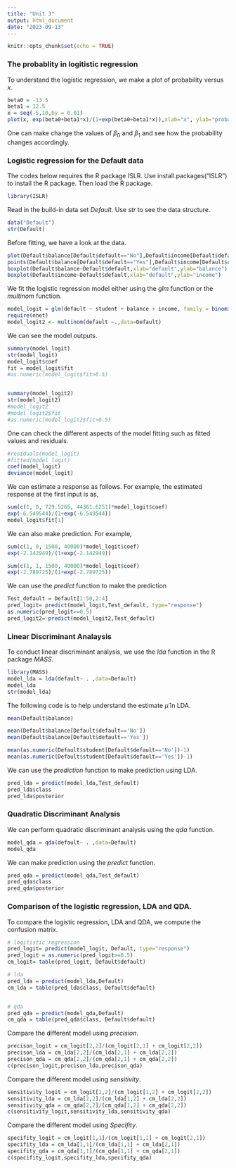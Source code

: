 ```yaml
---
title: "Unit 3"
output: html_document
date: "2023-09-13"
---
```


```r
knitr::opts_chunk$set(echo = TRUE)
```
 
### The probablity in logitistic regression

To understand the logistic regression, we make a  plot of  probability versus $x$. 

```r
beta0 = -13.5
beta1 = 12.5
x = seq(-5,10,by = 0.01)
plot(x, exp(beta0+beta1*x)/(1+exp(beta0+beta1*x)),xlab="x", ylab="probability")
```

One can make change the values of $\beta_0$ and $\beta_1$ and see how the probability changes accordingly. 

 


### Logistic regression for the Default data

The codes below requires the R package ISLR. Use install.packages("ISLR") to install the R package. Then load the R package.

```r
library(ISLR)
```


Read in the build-in data set *Default*. Use *str* to see the data structure.


```r
data("Default")
str(Default)
```

Before fitting, we have a look at the data.

```r
plot(Default$balance[Default$default=="No"],Default$income[Default$default=="No"],type='p',col="blue",xlab="balance",ylab="income")
points(Default$balance[Default$default=="Yes"],Default$income[Default$default=="Yes"], col="red" )
boxplot(Default$balance~Default$default,xlab="default",ylab="balance")
boxplot(Default$income~Default$default,xlab="default",ylab="income")
```

We fit the logistic regression model either using the *glm* function or the *multinom* function.

```r
model_logit = glm(default ~ student + balance + income, family = binomial(link='logit'), data=Default)
require(nnet)
model_logit2 <- multinom(default ~.,data=Default)
```

We can see the model outputs.
```r
summary(model_logit)
str(model_logit)
model_logit$coef
fit = model_logit$fit
#as.numeric(model_logit$fit>0.5)


summary(model_logit2)
str(model_logit2)
#model_logit2
#model_logit2$fit
#as.numeric(model_logit2$fit>0.5)
```

One can check the different aspects of the model fitting such as fitted values and residuals.

```r
#residuals(model_logit)
#fitted(model_logit)
coef(model_logit)
deviance(model_logit)
```


We can estimate a response as follows. For example, the estimated response at the first input is as,
```r
sum(c(1, 0, 729.5265, 44361.6251)*model_logit$coef)
exp(-6.549544)/(1+exp(-6.549544))
model_logit$fit[1]
```
 
We can also make prediction. For example, 

```r
sum(c(1, 0, 1500, 40000)*model_logit$coef)
exp(-2.142949)/(1+exp(-2.142949))

sum(c(1, 1, 1500, 40000)*model_logit$coef)
exp(-2.789725)/(1+exp(-2.789725))
```


We can use the *predict* function to make the prediction 
```r
Test_default = Default[1:50,2:4]
pred_logit= predict(model_logit,Test_default, type="response")
as.numeric(pred_logit>=0.5)
pred_logit2= predict(model_logit2,Test_default)
```

 

###  Linear Discriminant Analaysis 


To conduct linear discriminant analysis, we use the *lda* function in the R package *MASS*. 
 
```r
library(MASS)
model_lda = lda(default~ . ,data=Default)
model_lda
str(model_lda)
```

 

The following code is to help understand the estimate $\hat{\mu}$ in LDA. 
```r
mean(Default$balance)

mean(Default$balance[Default$default=='No'])
mean(Default$balance[Default$default=='Yes'])

mean(as.numeric(Default$student[Default$default=='No'])-1)
mean(as.numeric(Default$student[Default$default=='Yes'])-1)
```


We can use the *prediction* function to make prediction using LDA.

```r
pred_lda = predict(model_lda,Test_default)
pred_lda$class
pred_lda$posterior 
```
 
###  Quadratic Discriminant Analysis


We can perform quadratic discriminant analysis using the *qda* function. 

```r
model_qda = qda(default~ . ,data=Default)
model_qda
```

We can make prediction using the *predict* function.

```r
pred_qda = predict(model_qda,Test_default)
pred_qda$class
pred_qda$posterior 
```

 
### Comparison of the logistic regression, LDA and QDA.

To compare the logistic regression, LDA and QDA, we compute the confusion matrix. 

```r
# logitistic regression
pred_logit= predict(model_logit, Default, type="response")
pred_logit = as.numeric(pred_logit>=0.5)
cm_logit= table(pred_logit, Default$default)

# lda 
pred_lda = predict(model_lda,Default)
cm_lda = table(pred_lda$class, Default$default)


# qda 
pred_qda = predict(model_qda,Default)
cm_qda = table(pred_qda$class, Default$default)
```


Compare the different model using *precision*.
```r
precison_logit = cm_logit[2,2]/(cm_logit[2,1] + cm_logit[2,2])
precison_lda = cm_lda[2,2]/(cm_lda[2,1] + cm_lda[2,2])
precison_qda = cm_qda[2,2]/(cm_qda[2,1] + cm_qda[2,2])
c(precison_logit,precison_lda,precison_qda)
```

Compare the different model using *sensitivity*. 

```r
sensitivity_logit = cm_logit[2,2]/(cm_logit[1,2] + cm_logit[2,2])
sensitivity_lda = cm_lda[2,2]/(cm_lda[1,2] + cm_lda[2,2])
sensitivity_qda = cm_qda[2,2]/(cm_qda[1,2] + cm_qda[2,2])
c(sensitivity_logit,sensitivity_lda,sensitivity_qda)
```

Compare the different model using *Specifity*. 

```r
specifity_logit = cm_logit[1,1]/(cm_logit[1,1] + cm_logit[2,1])
specifity_lda = cm_lda[1,1]/(cm_lda[1,1] + cm_lda[2,1])
specifity_qda = cm_qda[1,1]/(cm_qda[1,1] + cm_qda[2,1])
c(specifity_logit,specifity_lda,specifity_qda)
```

 

 
 


 
 
 
 
 
 
 
 
 
 
 
 
 
 
 
 
 
 
 
 
  

